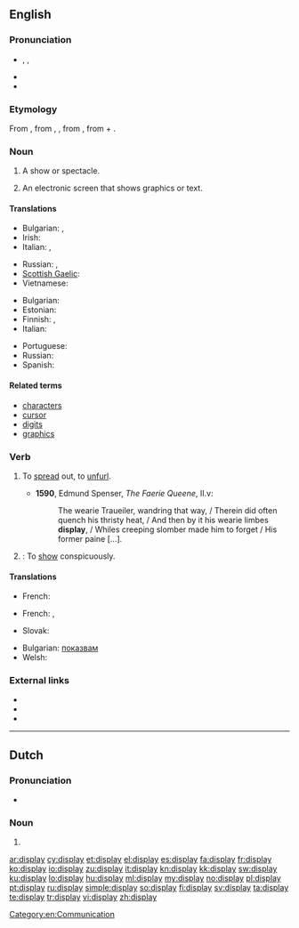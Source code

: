 ==English==
{{wikipedia|dab=display}}

===Pronunciation===
* {{enPR|dĭsplā'}}, {{IPA|/dɪsˈpleɪ/}}, {{SAMPA|/dIs"pleI/}}
* {{audio|En-us-display.ogg|Audio (US)}}
* {{rhymes|eɪ}}

===Etymology===
From {{etyl|enm}}, from {{etyl|fro}} {{term|lang=fro|despleier}}, {{term|lang=fro|desploier}}, from {{etyl|ML.}} {{term|lang=la|displicare||to unfold, display}}, from {{etyl|la}} {{term|lang=la|dis-||apart}} + {{term|lang=la|plicare||to fold}}.

===Noun===
{{en-noun}}

# A show or spectacle.
# {{computing}} An electronic screen that shows graphics or text.

====Translations====
{{trans-top|spectacle}}
* Bulgarian: {{t|bg|излагане|n}}, {{t|bg|показ|m}}
* Irish: {{t|ga|taispeántas|m}}
* Italian: {{t|it|rappresentazione|f}}, {{t|it|saggio|m}}
{{trans-mid}}
* Russian: {{t+|ru|показ|m}}, {{t+|ru|шоу|n}}
* [[Scottish Gaelic]]: {{t-|gd|taisbeanadh|m|xs=Scottish Gaelic}}
* Vietnamese: {{t+|vi|biểu hiện|xs=Vietnamese}}
{{trans-bottom}}

{{trans-top|electronic screen}}
* Bulgarian: {{t-|bg|монитор|m}}
* Estonian: {{t+|et|kuvar}}
* Finnish: {{t+|fi|näyttö}}, {{t+|fi|monitori}}
* Italian: {{t|it|schermo|m}}
{{trans-mid}}
* Portuguese: {{t+|pt|monitor|m}}
* Russian: {{t+|ru|монитор|m}}
* Spanish: {{t+|es|monitor|m}}
{{trans-bottom}}

====Related terms====
* [[character]]s
* [[cursor]]
* [[digit]]s
* [[graphics]]

===Verb===
{{en-verb}}

# {{obsolete}} To [[spread]] out, to [[unfurl]].
#* '''1590''', Edmund Spenser, ''The Faerie Queene'', II.v:
#*: The wearie Traueiler, wandring that way, / Therein did often quench his thristy heat, / And then by it his wearie limbes '''display''', / Whiles creeping slomber made him to forget / His former paine [...].
# {{transitive}}: To [[show]] conspicuously.

====Translations====
{{trans-top|To spread out}}
* French: {{t+|fr|étaler}}
{{trans-mid}}
{{trans-bottom}}
{{trans-top|To show conspicuously}}
* French: {{t+|fr|afficher}}, {{t+|fr|étaler}}
{{trans-mid}}
* Slovak: {{t|sk|zobraziť}}
{{trans-bottom}}
{{checktrans-top}}
* Bulgarian: [[показвам]]
* Welsh: {{t+|cy|arddangos|xs=Welsh}}
{{trans-bottom}}

===External links===
* {{R:Webster 1913}}
* {{R:Century 1911}}
* {{R:OneLook}}

[[Category:en:Communication]]
----

==Dutch==

===Pronunciation===
* {{IPA|/ˈdɪspleɪ/|lang=nl}}

===Noun===
{{infl|nl|noun|g=m|g2=n}}

# {{l|en|display}}

[[ar:display]]
[[cy:display]]
[[et:display]]
[[el:display]]
[[es:display]]
[[fa:display]]
[[fr:display]]
[[ko:display]]
[[io:display]]
[[zu:display]]
[[it:display]]
[[kn:display]]
[[kk:display]]
[[sw:display]]
[[ku:display]]
[[lo:display]]
[[hu:display]]
[[ml:display]]
[[my:display]]
[[no:display]]
[[pl:display]]
[[pt:display]]
[[ru:display]]
[[simple:display]]
[[so:display]]
[[fi:display]]
[[sv:display]]
[[ta:display]]
[[te:display]]
[[tr:display]]
[[vi:display]]
[[zh:display]]